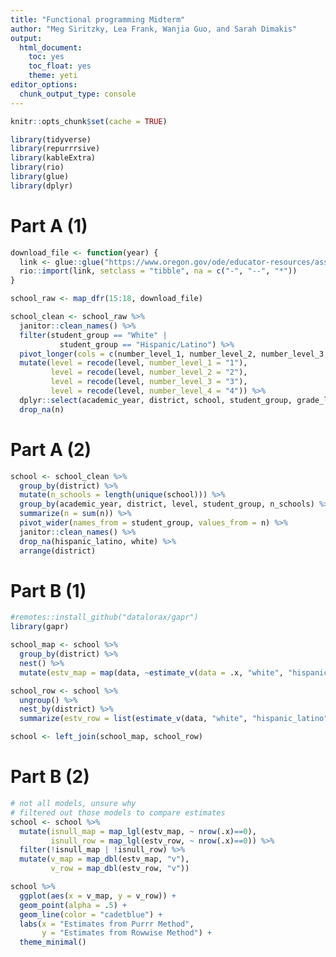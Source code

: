 ```yaml
---
title: "Functional programming Midterm"
author: "Meg Siritzky, Lea Frank, Wanjia Guo, and Sarah Dimakis"
output: 
  html_document: 
    toc: yes
    toc_float: yes
    theme: yeti
editor_options: 
  chunk_output_type: console
---
```


```r
knitr::opts_chunk$set(cache = TRUE)

library(tidyverse)
library(repurrrsive)
library(kableExtra)
library(rio)
library(glue)
library(dplyr)
```

# Part A (1) 

```r
download_file <- function(year) {
  link <- glue::glue("https://www.oregon.gov/ode/educator-resources/assessment/TestResults20{year}/pagr_schools_ela_raceethnicity_{year-1}{year}.xlsx")
  rio::import(link, setclass = "tibble", na = c("-", "--", "*"))
}

school_raw <- map_dfr(15:18, download_file)
```

```r
school_clean <- school_raw %>% 
  janitor::clean_names() %>% 
  filter(student_group == "White" |
           student_group == "Hispanic/Latino") %>% 
  pivot_longer(cols = c(number_level_1, number_level_2, number_level_3, number_level_4), names_to = "level", values_to = "n") %>% 
  mutate(level = recode(level, number_level_1 = "1"),
         level = recode(level, number_level_2 = "2"),
         level = recode(level, number_level_3 = "3"),
         level = recode(level, number_level_4 = "4")) %>% 
  dplyr::select(academic_year, district, school, student_group, grade_level, level, n) %>% 
  drop_na(n)
```

# Part A (2)

```r
school <- school_clean %>% 
  group_by(district) %>%
  mutate(n_schools = length(unique(school))) %>% 
  group_by(academic_year, district, level, student_group, n_schools) %>%
  summarize(n = sum(n)) %>% 
  pivot_wider(names_from = student_group, values_from = n) %>% 
  janitor::clean_names() %>% 
  drop_na(hispanic_latino, white) %>% 
  arrange(district) 

```

# Part B (1)

```r
#remotes::install_github("datalorax/gapr")
library(gapr)

school_map <- school %>% 
  group_by(district) %>% 
  nest() %>% 
  mutate(estv_map = map(data, ~estimate_v(data = .x, "white", "hispanic_latino")))

school_row <- school %>% 
  ungroup() %>% 
  nest_by(district) %>% 
  summarize(estv_row = list(estimate_v(data, "white", "hispanic_latino")))

school <- left_join(school_map, school_row)
```

# Part B (2)

```r
# not all models, unsure why
# filtered out those models to compare estimates
school <- school %>% 
  mutate(isnull_map = map_lgl(estv_map, ~ nrow(.x)==0),
         isnull_row = map_lgl(estv_row, ~ nrow(.x)==0)) %>% 
  filter(!isnull_map | !isnull_row) %>% 
  mutate(v_map = map_dbl(estv_map, "v"),
         v_row = map_dbl(estv_row, "v"))

school %>% 
  ggplot(aes(x = v_map, y = v_row)) + 
  geom_point(alpha = .5) +
  geom_line(color = "cadetblue") +
  labs(x = "Estimates from Purrr Method", 
       y = "Estimates from Rowwise Method") +
  theme_minimal()
```

